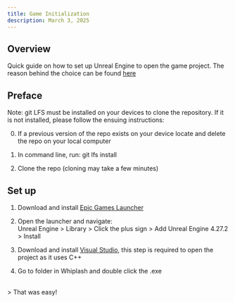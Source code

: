 ```yaml
---
title: Game Initialization
description: March 3, 2025
---
```


## Overview

Quick guide on how to set up Unreal Engine to open the game project. The reason behind the choice can be found [here](../research-development-software/engine)

## Preface

Note: git LFS must be installed on your devices to clone the repository. If it is not installed, please follow the ensuing instructions:

0) If a previous version of the repo exists on your device locate and delete the repo on your local computer

1) In command line, run: git lfs install

2) Clone the repo (cloning may take a few minutes)


## Set up

1) Download and install [Epic Games Launcher](https://store.epicgames.com/en-US/download)

2) Open the launcher and navigate: <br /> Unreal Engine > Library > Click the plus sign > Add Unreal Engine 4.27.2 > Install

3) Download and install [Visual Studio](https://visualstudio.microsoft.com/downloads/), this step is required to open the project as it uses C++

4) Go to folder in Whiplash and double click the .exe <br />
<br />
> That was easy!

